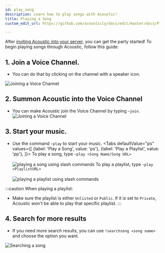 ```yaml
---
id: play_song
description: Learn how to play songs with Acoustic!
title: Playing a Song
custom_edit_url: https://github.com/acousticly/docs/edit/master/docs/Playing%20a%20song.md

---
```



After [inviting Acoustic into your server](/adding_acoustic), you can get the party started! To begin playing songs through Acoustic, follow this guide:


## 1. Join a Voice Channel.
  - You can do that by clicking on the channel with a speaker icon.

  ![Joining a Voice Channel](/img/docs/playing-a-song/joinVC.png)

## 2. Summon Acoustic into the Voice Channel
  - You can make Acoustic join the Voice Channel by typing `~join`.
  ![Joining a Voice Channel](/img/docs/playing-a-song/acousticjoin.png)

## 3. Start your music.

  - Use the command `~play` to start your music.
  <Tabs
    defaultValue="ps"
    values={[
      {label: 'Play a Song', value: 'ps'},
      {label: 'Play a Playlist', value: 'pp'},
    ]}>
    <TabItem value="ps"> To play a song, type <code>~play &lt;Song Name/Song URL&gt;</code><br/><br/>
      <img src="/img/docs/playing-a-song/play_song_string.png" alt="playing a song using slash commands"/>
    </TabItem>
    <TabItem value="pp"> To play a playlist, type <code>~play &lt;PlaylistURL&gt;</code><br/><br/>
      <img src="/img/docs/playing-a-song/playlist.png" alt="playing a playlist using slash commands"/>
    </TabItem>
  </Tabs>

:::caution When playing a playlist:
  - Make sure the playlist is either `Unlisted` or `Public`. If it is set to `Private`, Acoustic won't be able to play that specific playlist.
:::

## 4. Search for more results
  - If you need more search results, you can use `!searchsong <song name>` and choose the option you want.

  ![Searching a song](/img/docs/playing-a-song/searchsong.png)

